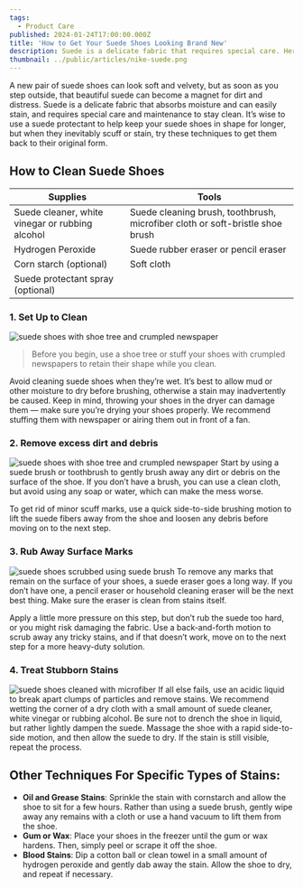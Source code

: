 ```yaml
---
tags:
  - Product Care
published: 2024-01-24T17:00:00.000Z
title: 'How to Get Your Suede Shoes Looking Brand New'
description: Suede is a delicate fabric that requires special care. Here’s how to get rid of dirt, stains and scuffs on your suede kicks.
thumbnail: ../public/articles/nike-suede.png
---
```


A new pair of suede shoes can look soft and velvety, but as soon as you step outside, that beautiful suede can become a magnet for dirt and distress. Suede is a delicate fabric that absorbs moisture and can easily stain, and requires special care and maintenance to stay clean. It’s wise to use a suede protectant to help keep your suede shoes in shape for longer, but when they inevitably scuff or stain, try these techniques to get them back to their original form.

## How to Clean Suede Shoes
| Supplies                | Tools       |
| ----------------------- | ------------ |
| Suede cleaner, white vinegar or rubbing alcohol  | Suede cleaning brush, toothbrush, microfiber cloth or soft-bristle shoe brush  |
| Hydrogen Peroxide | Suede rubber eraser or pencil eraser   |
| Corn starch (optional)        | Soft cloth |
| Suede protectant spray (optional)       |   |

### 1. Set Up to Clean
![suede shoes with shoe tree and crumpled newspaper](/articles/nike-suede.png)
>Before you begin, use a shoe tree or stuff your shoes with crumpled newspapers to retain their shape while you clean.

Avoid cleaning suede shoes when they’re wet. It’s best to allow mud or other moisture to dry before brushing, otherwise a stain may inadvertently be caused.
Keep in mind, throwing your shoes in the dryer can damage them — make sure you’re drying your shoes properly.
We recommend stuffing them with newspaper or airing them out in front of a fan.

### 2. Remove excess dirt and debris
![suede shoes with shoe tree and crumpled newspaper](/articles/nike-suede-excess-dirt.png)
Start by using a suede brush or toothbrush to gently brush away any dirt or debris on the surface of the shoe.
If you don’t have a brush, you can use a clean cloth, but avoid using any soap or water, which can make the mess worse.

To get rid of minor scuff marks, use a quick side-to-side brushing motion to lift the suede fibers away from the shoe and loosen any debris before moving on to the next step.

### 3. Rub Away Surface Marks
![suede shoes scrubbed using suede brush](/articles/nike-suede-eraser.png)
To remove any marks that remain on the surface of your shoes, a suede eraser goes a long way.
If you don’t have one, a pencil eraser or household cleaning eraser will be the next best thing. Make sure the eraser is clean from stains itself.

Apply a little more pressure on this step, but don’t rub the suede too hard, or you might risk damaging the fabric.
Use a back-and-forth motion to scrub away any tricky stains, and if that doesn’t work, move on to the next step for a more heavy-duty solution.

### 4. Treat Stubborn Stains
![suede shoes cleaned with microfiber](/articles/nike-suede-microfiber.png)
If all else fails, use an acidic liquid to break apart clumps of particles and remove stains.
We recommend wetting the corner of a dry cloth with a small amount of suede cleaner, white vinegar or rubbing alcohol.
Be sure not to drench the shoe in liquid, but rather lightly dampen the suede.
Massage the shoe with a rapid side-to-side motion, and then allow the suede to dry. If the stain is still visible, repeat the process.

## Other Techniques For Specific Types of Stains:
- **Oil and Grease Stains**: Sprinkle the stain with cornstarch and allow the shoe to sit for a few hours. Rather than using a suede brush, gently wipe away any remains with a cloth or use a hand vacuum to lift them from the shoe.
- **Gum or Wax**: Place your shoes in the freezer until the gum or wax hardens. Then, simply peel or scrape it off the shoe.
- **Blood Stains**: Dip a cotton ball or clean towel in a small amount of hydrogen peroxide and gently dab away the stain. Allow the shoe to dry, and repeat if necessary.
